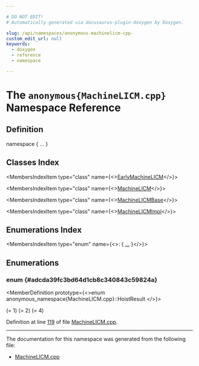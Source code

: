 ```yaml
---

# DO NOT EDIT!
# Automatically generated via docusaurus-plugin-doxygen by Doxygen.

slug: /api/namespaces/anonymous-machinelicm-cpp-
custom_edit_url: null
keywords:
  - doxygen
  - reference
  - namespace

---
```





# The `anonymous{MachineLICM.cpp}` Namespace Reference

<DoxygenPage pluginConfig={pluginConfig}>



## Definition

<CodeBlock>namespace &#123; ... &#125;</CodeBlock>

## Classes Index

<MembersIndex>

<MembersIndexItem
  type="class"
  name={<><a href="/docs/api/classes/anonymous-namespace-machinelicm-cpp-/earlymachinelicm">EarlyMachineLICM</a></>}>
</MembersIndexItem>

<MembersIndexItem
  type="class"
  name={<><a href="/docs/api/classes/anonymous-namespace-machinelicm-cpp-/machinelicm">MachineLICM</a></>}>
</MembersIndexItem>

<MembersIndexItem
  type="class"
  name={<><a href="/docs/api/classes/anonymous-namespace-machinelicm-cpp-/machinelicmbase">MachineLICMBase</a></>}>
</MembersIndexItem>

<MembersIndexItem
  type="class"
  name={<><a href="/docs/api/classes/anonymous-namespace-machinelicm-cpp-/machinelicmimpl">MachineLICMImpl</a></>}>
</MembersIndexItem>

</MembersIndex>

## Enumerations Index

<MembersIndex>

<MembersIndexItem
  type="enum"
  name={<>:  &#123; <a href="#adcda39fc3bd64d1cb8c340843c59824a">...</a> &#125;</>}>
</MembersIndexItem>

</MembersIndex>


<SectionDefinition>

## Enumerations

### enum  {#adcda39fc3bd64d1cb8c340843c59824a}

<MemberDefinition
  prototype={<>enum anonymous_namespace&#123;MachineLICM.cpp&#125;::HoistResult </>}>

<EnumerationList title="Enumeration values">

<Link id="adcda39fc3bd64d1cb8c340843c59824aad2f6ff352beb31cb7793f50e37548ce4" />
<EnumerationListItem name="NotHoisted">
 (= 1)
</EnumerationListItem>

<Link id="adcda39fc3bd64d1cb8c340843c59824aaf3a90dbb81a2457de726da9166eb50ff" />
<EnumerationListItem name="Hoisted">
 (= 2)
</EnumerationListItem>

<Link id="adcda39fc3bd64d1cb8c340843c59824aa15e947efae07b957e3428f539bc1f00e" />
<EnumerationListItem name="ErasedMI">
 (= 4)
</EnumerationListItem>

</EnumerationList>

Definition at line <a href="/docs/api/files/lib/lib/codegen/machinelicm-cpp/#l00119">119</a> of file <a href="/docs/api/files/lib/lib/codegen/machinelicm-cpp">MachineLICM.cpp</a>.
</MemberDefinition>

</SectionDefinition>

<hr/>

The documentation for this namespace was generated from the following file:

<ul>
<li><a href="/docs/api/files/lib/lib/codegen/machinelicm-cpp">MachineLICM.cpp</a></li>
</ul>

</DoxygenPage>
